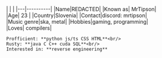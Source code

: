 
<figure style="margin-bottom: 0">
	<LogoShine/>
	|	|  		   |
	|---|----------|
	|Name|<span class="bg-gray-500 text-white px-2">REDACTED</span>|
	|Known as| MrTipson|
	|Age|   23     |
	|Country|Slovenia|
	|Contact|<span class="text-c3">discord:</span> mrtipson|
	|Music genre|ska, metal|
	|Hobbies|gaming, programming|
	|Loves| compilers|

	Profficient: **python js/ts CSS HTML**<br/>
	Rusty: **java C C++ cuda SQL**<br/>
	Interested in: **reverse engineering**
</figure>